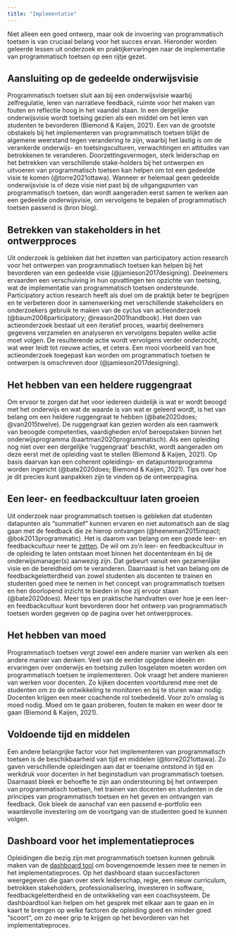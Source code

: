 ```yaml
---
title: "Implementatie"
---
```


::: {.lead} 

Niet alleen een goed ontwerp, maar ook de invoering van programmatisch toetsen is van cruciaal belang voor het succes ervan. Hieronder worden geleerde lessen uit onderzoek en praktijkervaringen naar de implementatie van programmatisch toetsen op een rijtje gezet. 

:::

## Aansluiting op de gedeelde onderwijsvisie 

Programmatisch toetsen sluit aan bij een onderwijsvisie waarbij zelfregulatie, leren van narratieve feedback, ruimte voor het maken van fouten en reflectie hoog in het vaandel staan. In een dergelijke onderwijsvisie wordt toetsing gezien als een middel om het leren van studenten te bevorderen (Biemond & Kaijen, 2021). Een van de grootste obstakels bij het implementeren van programmatisch toetsen blijkt de algemene weerstand tegen verandering te zijn, waarbij het lastig is om de verankerde onderwijs- en toetsingsculturen, verwachtingen en attitudes van betrokkenen te veranderen. Doorzettingsvermogen, sterk leiderschap en het betrekken van verschillende stake-holders bij het ontwerpen en uitvoeren van programmatisch toetsen kan helpen om tot een gedeelde visie te komen (@torre2021ottawa). Wanneer er helemaal geen gedeelde onderwijsvisie is of deze visie niet past bij de uitgangspunten van programmatisch toetsen, dan wordt aangeraden eerst samen te werken aan een gedeelde onderwijsvisie, om vervolgens te bepalen of programmatisch toetsen passend is (bron blog).

## Betrekken van stakeholders in het ontwerpproces 

Uit onderzoek is gebleken dat het inzetten van participatory action research voor het ontwerpen van programmatisch toetsen kan helpen bij het bevorderen van een gedeelde visie (@jamieson2017designing). Deelnemers ervaarden een verschuiving in hun opvattingen ten opzichte van toetsing, wat de implementatie van programmatisch toetsen ondersteunde. Participatory action research heeft als doel om de praktijk beter te begrijpen en te verbeteren door in samenwerking met verschillende stakeholders en onderzoekers gebruik te maken van de cyclus van actieonderzoek (@baum2006participatory; @reason2001handbook). Het doen van actieonderzoek bestaat uit een iteratief proces, waarbij deelnemers gegevens verzamelen en analyseren en vervolgens bepalen welke actie moet volgen. De resulterende actie wordt vervolgens verder onderzocht, wat weer leidt tot nieuwe acties, et cetera. Een mooi voorbeeld van hoe actieonderzoek toegepast kan worden om programmatisch toetsen te ontwerpen is omschreven door (@jamieson2017designing). 

## Het hebben van een heldere ruggengraat 

Om ervoor te zorgen dat het voor iedereen duidelijk is wat er wordt beoogd met het onderwijs en wat de waarde is van wat er geleerd wordt, is het van belang om een heldere ruggengraat te hebben (@bate2020does; @van2015twelve). De ruggengraat kan gezien worden als een raamwerk van beoogde competenties, vaardigheden en/of beroepstaken binnen het onderwijsprogramma (baartman2020programmatisch). Als een opleiding nog niet over een dergelijke ‘ruggengraat’ beschikt, wordt aangeraden om deze eerst met de opleiding vast te stellen (Biemond & Kaijen, 2021). Op basis daarvan kan een coherent opleidings- en datapuntenprogramma worden ingericht (@bate2020does; Biemond & Kaijen, 2021). Tips over hoe je dit precies kunt aanpakken zijn te vinden op de ontwerppagina.  

## Een leer- en feedbackcultuur laten groeien 

Uit onderzoek naar programmatisch toetsen is gebleken dat studenten datapunten als “summatief” kunnen ervaren en niet automatisch aan de slag gaan met de feedback die ze hierop ontvangen (@heeneman2015impact; @bok2013programmatic). Het is daarom van belang om een goede leer- en feedbackcultuur neer te [zetten](https://lerenvantoetsen.nl/feedbackcultuur-een-groot-begrip-om-klein-mee-te-beginnen/ ). De wil om zo’n leer- en feedbackcultuur in de opleiding te laten ontstaan moet binnen het docententeam én bij de onderwijsmanager(s) aanwezig zijn. Dat gebeurt vanuit een gezamenlijke visie en de bereidheid om te veranderen. Daarnaast is het van belang om de feedbackgeletterdheid van zowel studenten als docenten te trainen en studenten goed mee te nemen in het concept van programmatisch toetsen en hen doorlopend inzicht te bieden in hoe zij ervoor staan (@bate2020does). Meer tips en praktische handvatten over hoe je een leer- en feedbackcultuur kunt bevorderen door het ontwerp van programmatisch toetsen worden gegeven op de pagina over het ontwerpproces.  

## Het hebben van moed 

Programmatisch toetsen vergt zowel een andere manier van werken als een andere manier van denken. Veel van de eerder opgedane ideeën en ervaringen over onderwijs en toetsing zullen losgelaten moeten worden om programmatisch toetsen te implementeren. Ook vraagt het andere manieren van werken voor docenten. Zo kijken docenten voortdurend mee met de studenten om zo de ontwikkeling te monitoren en bij te sturen waar nodig. Docenten krijgen een meer coachende rol toebedeeld. Voor zo'n omslag is moed nodig. Moed om te gaan proberen, fouten te maken en weer door te gaan (Biemond & Kaijen, 2021).  

## Voldoende tijd en middelen 

Een andere belangrijke factor voor het implementeren van programmatisch toetsen is de beschikbaarheid van tijd en middelen (@torre2021ottawa). Zo gaven verschillende opleidingen aan dat er toename ontstond in tijd en werkdruk voor docenten in het beginstadium van programmatisch toetsen. Daarnaast bleek er behoefte te zijn aan ondersteuning bij het ontwerpen van programmatisch toetsen, het trainen van docenten en studenten in de principes van programmatisch toetsen en het geven en ontvangen van feedback. Ook bleek de aanschaf van een passend e-portfolio een waardevolle investering om de voortgang van de studenten goed te kunnen volgen.  

## Dashboard voor het implementatieproces  

Opleidingen die bezig zijn met programmatisch toetsen kunnen gebruik maken van de [dashboard tool](Dashboard voor het ontwikkelen van programmatisch toetsen in je opleiding – Platform Leren van Toetsen) om bovengenoemde lessen mee te nemen in het implementatieproces. Op het dashboard staan succesfactoren weergegeven die gaan over sterk leiderschap, regie, een nieuw curriculum, betrokken stakeholders, professionalisering, investeren in software, feedbackgeletterdheid en de ontwikkeling van een coachsysteem. De dashboardtool kan helpen om het gesprek met elkaar aan te gaan en in kaart te brengen op welke factoren de opleiding goed en minder goed “scoort”, om zo meer grip te krijgen op het bevorderen van het implementatieproces.   
